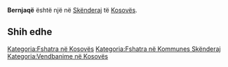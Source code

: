 {{Fshat në 
 | Emri                = Bernjaqë
 | EmriAlt                = 
 | NAME_SHORT_FORM=      
 | NAME_GENERIC=      
 | NAME_SORT_NAME_RO=      BERNJAQE
 | FULL_NAME_RO = Bernjaqë
 | FULL_NAME_ND_RO=Bernjaqe
 | SORT_NAME_RG=BERNJAQE
 | FULL_NAME_RG=Bernjaqë
 | FULL_NAME_ND_RG=Bernjaqe
 | SRP_NAME_SHORT_FORM=      
 | SRP_NAME_GENERIC=      
 | SRP_NAME_SORT_NAME_RO=      
 | SRP_FULL_NAME_RO = 
 | SRP_FULL_NAME_ND_RO=
 | SRP_SORT_NAME_RG=
 | SRP_FULL_NAME_RG=
 | SRP_FULL_NAME_ND_RG=
 | Emri (Rasa dhanore) = 
 | Figura              = 
 | Shteti              = Kosovo
 | Komuna              = Skënderaj
 | Kodi postar         = 
 | Sipërfaqja          = 

 | Popullsia           = 

 | Regj. i popullsisë  = 
 | Dend. e popullsisë  = 
 | Faqja zyrtare       = 
 <!--- Koordinatat ----> 
 | Gjerësia            = 42.366389
 | Gjatësia            = 20.613056
 | Lartësia            = 
}}
'''Bernjaqë''' është një [[]] në [[Skënderaj]] të [[Kosovës]].

<!-- == Gjeografia == -->
<!-- == Historia == -->
<!-- == Demografia == -->
== Shih edhe ==
{{Komuna Skënderaj}}
{{Kosovo-Administrata-Cung}}

[[Kategoria:Fshatra në Kosovës]]
[[Kategoria:Fshatra në Kommunes Skënderaj]]
[[Kategoria:Vendbanime në Kosovës]]